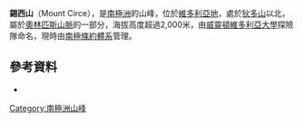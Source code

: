 {{Coord|77|29|S|160|58|E|source:GNIS|display=title}}

'''錫西山'''（Mount Circe），是[[南極洲|南極洲]]的山峰，位於[[維多利亞地|維多利亞地]]，處於[[狄多山|狄多山]]以北，屬於[[奧林匹斯山脈|奧林匹斯山脈]]的一部分，海拔高度超過2,000米，由[[威靈頓維多利亞大學|威靈頓維多利亞大學]]探險隊命名，現時由[[南極條約體系|南極條約體系]]管理。

==參考資料==
* {{usgs-gazetteer|id=2801|name=Circe, Mount}}

{{DEFAULTSORT:Mount Circe}}
[[Category:南極洲山峰|Category:南極洲山峰]]


{{McMurdoDryValleys-geo-stub}}